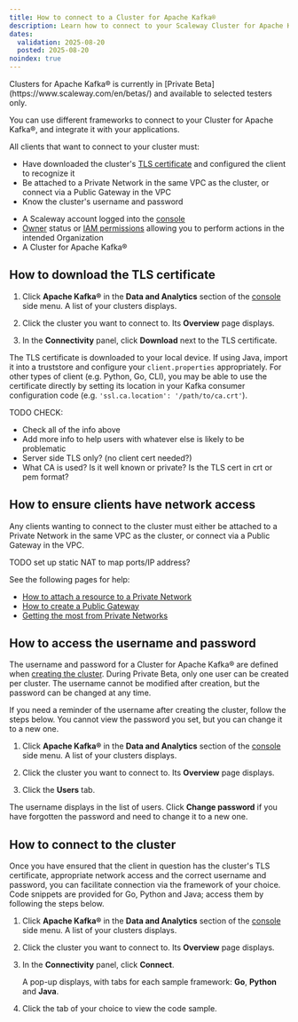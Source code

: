 ```yaml
---
title: How to connect to a Cluster for Apache Kafka®
description: Learn how to connect to your Scaleway Cluster for Apache Kafka® wih Scaleway, and understand how to securely establish a connection using TLS certificates and credentials.
dates:
  validation: 2025-08-20
  posted: 2025-08-20
noindex: true
---
```


<Message type="note">
Clusters for Apache Kafka® is currently in [Private Beta](https://www.scaleway.com/en/betas/) and available to selected testers only.
</Message>

You can use different frameworks to connect to your Cluster for Apache Kafka®, and integrate it with your applications.

All clients that want to connect to your cluster must:

- Have downloaded the cluster's [TLS certificate](/clusters-for-kafka/how-to/manage-cluster/) and configured the client to recognize it
- Be attached to a Private Network in the same VPC as the cluster, or connect via a Public Gateway in the VPC
- Know the cluster's username and password

<Requirements />

  - A Scaleway account logged into the [console](https://console.scaleway.com)
  - [Owner](/iam/concepts/#owner) status or [IAM permissions](/iam/concepts/#permission) allowing you to perform actions in the intended Organization
  - A Cluster for Apache Kafka®

## How to download the TLS certificate

1. Click **Apache Kafka®** in the **Data and Analytics** section of the [console](https://console.scaleway.com/) side menu. A list of your clusters displays.

2. Click the cluster you want to connect to. Its **Overview** page displays.

3. In the **Connectivity** panel, click **Download** next to the TLS certificate.

The TLS certificate is downloaded to your local device. If using Java, import it into a truststore and configure your `client.properties` appropriately. For other types of client (e.g. Python, Go, CLI), you may be able to use the certificate directly by setting its location in your Kafka consumer configuration code (e.g. `'ssl.ca.location': '/path/to/ca.crt'`).

TODO CHECK:
- Check all of the info above
- Add more info to help users with whatever else is likely to be problematic 
- Server side TLS only? (no client cert needed?)
- What CA is used? Is it well known or private? Is the TLS cert in crt or pem format?

## How to ensure clients have network access

Any clients wanting to connect to the cluster must either be attached to a Private Network in the same VPC as the cluster, or connect via a Public Gateway in the VPC.

TODO set up static NAT to map ports/IP address?

See the following pages for help:
- [How to attach a resource to a Private Network](/vpc/how-to/attach-resources-to-pn/)
- [How to create a Public Gateway](/public-gateways/how-to/create-a-public-gateway/)
- [Getting the most from Private Networks](/vpc/reference-content/getting-most-private-networks/)

## How to access the username and password

The username and password for a Cluster for Apache Kafka® are defined when [creating the cluster](/clusters-for-kafka/how-to/create-cluster/). During Private Beta, only one user can be created per cluster. The username cannot be modified after creation, but the password can be changed at any time.

If you need a reminder of the username after creating the cluster, follow the steps below. You cannot view the password you set, but you can change it to a new one.

1. Click **Apache Kafka®** in the **Data and Analytics** section of the [console](https://console.scaleway.com/) side menu. A list of your clusters displays.

2. Click the cluster you want to connect to. Its **Overview** page displays.

3. Click the **Users** tab.

The username displays in the list of users. Click **Change password** if you have forgotten the password and need to change it to a new one.

## How to connect to the cluster

Once you have ensured that the client in question has the cluster's TLS certificate, appropriate network access and the correct username and password, you can facilitate connection via the framework of your choice. Code snippets are provided for Go, Python and Java; access them by following the steps below.

1. Click **Apache Kafka®** in the **Data and Analytics** section of the [console](https://console.scaleway.com/) side menu. A list of your clusters displays.

2. Click the cluster you want to connect to. Its **Overview** page displays.

3. In the **Connectivity** panel, click **Connect**.

    A pop-up displays, with tabs for each sample framework: **Go**, **Python** and **Java**.

4. Click the tab of your choice to view the code sample.